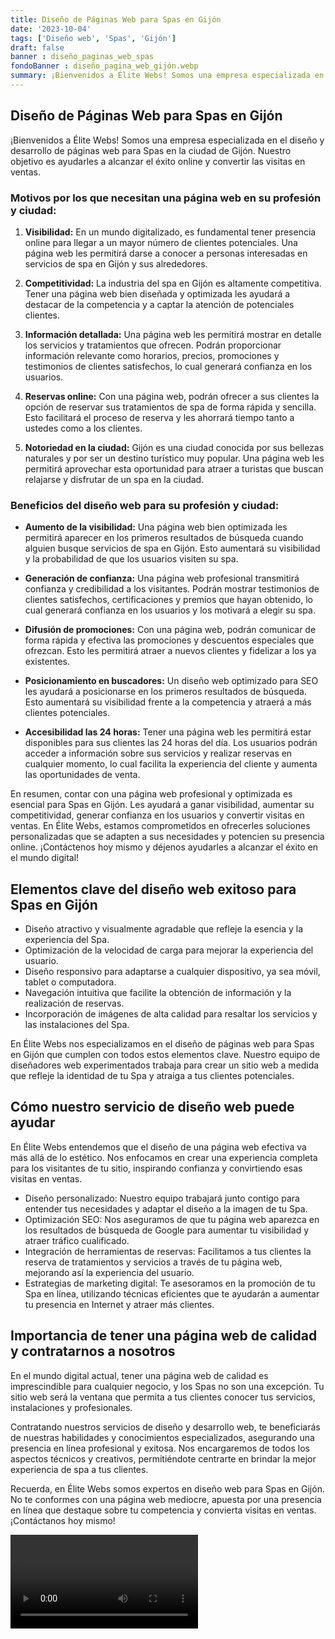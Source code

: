 ```yaml
---
title: Diseño de Páginas Web para Spas en Gijón
date: '2023-10-04'
tags: ['Diseño web', 'Spas', 'Gijón']
draft: false
banner : diseño_paginas_web_spas
fondoBanner : diseño_pagina_web_gijón.webp
summary: ¡Bienvenidos a Élite Webs! Somos una empresa especializada en el diseño y desarrollo de páginas web para Spas en la ciudad de Gijón. Nuestro objetivo es ayudarles a alcanzar el éxito online y convertir las visitas en ventas.
---
```


## Diseño de Páginas Web para Spas en Gijón

¡Bienvenidos a Élite Webs! Somos una empresa especializada en el diseño y desarrollo de páginas web para Spas en la ciudad de Gijón. Nuestro objetivo es ayudarles a alcanzar el éxito online y convertir las visitas en ventas.

### Motivos por los que necesitan una página web en su profesión y ciudad:

1. **Visibilidad:** En un mundo digitalizado, es fundamental tener presencia online para llegar a un mayor número de clientes potenciales. Una página web les permitirá darse a conocer a personas interesadas en servicios de spa en Gijón y sus alrededores.

2. **Competitividad:** La industria del spa en Gijón es altamente competitiva. Tener una página web bien diseñada y optimizada les ayudará a destacar de la competencia y a captar la atención de potenciales clientes.

3. **Información detallada:** Una página web les permitirá mostrar en detalle los servicios y tratamientos que ofrecen. Podrán proporcionar información relevante como horarios, precios, promociones y testimonios de clientes satisfechos, lo cual generará confianza en los usuarios.

4. **Reservas online:** Con una página web, podrán ofrecer a sus clientes la opción de reservar sus tratamientos de spa de forma rápida y sencilla. Esto facilitará el proceso de reserva y les ahorrará tiempo tanto a ustedes como a los clientes.

5. **Notoriedad en la ciudad:** Gijón es una ciudad conocida por sus bellezas naturales y por ser un destino turístico muy popular. Una página web les permitirá aprovechar esta oportunidad para atraer a turistas que buscan relajarse y disfrutar de un spa en la ciudad.

### Beneficios del diseño web para su profesión y ciudad:

- **Aumento de la visibilidad:** Una página web bien optimizada les permitirá aparecer en los primeros resultados de búsqueda cuando alguien busque servicios de spa en Gijón. Esto aumentará su visibilidad y la probabilidad de que los usuarios visiten su spa.

- **Generación de confianza:** Una página web profesional transmitirá confianza y credibilidad a los visitantes. Podrán mostrar testimonios de clientes satisfechos, certificaciones y premios que hayan obtenido, lo cual generará confianza en los usuarios y los motivará a elegir su spa.

- **Difusión de promociones:** Con una página web, podrán comunicar de forma rápida y efectiva las promociones y descuentos especiales que ofrezcan. Esto les permitirá atraer a nuevos clientes y fidelizar a los ya existentes.

- **Posicionamiento en buscadores:** Un diseño web optimizado para SEO les ayudará a posicionarse en los primeros resultados de búsqueda. Esto aumentará su visibilidad frente a la competencia y atraerá a más clientes potenciales.

- **Accesibilidad las 24 horas:** Tener una página web les permitirá estar disponibles para sus clientes las 24 horas del día. Los usuarios podrán acceder a información sobre sus servicios y realizar reservas en cualquier momento, lo cual facilita la experiencia del cliente y aumenta las oportunidades de venta.

En resumen, contar con una página web profesional y optimizada es esencial para Spas en Gijón. Les ayudará a ganar visibilidad, aumentar su competitividad, generar confianza en los usuarios y convertir visitas en ventas. En Élite Webs, estamos comprometidos en ofrecerles soluciones personalizadas que se adapten a sus necesidades y potencien su presencia online. ¡Contáctenos hoy mismo y déjenos ayudarles a alcanzar el éxito en el mundo digital!

<GifSeo />

<Cta />

## Elementos clave del diseño web exitoso para Spas en Gijón

- Diseño atractivo y visualmente agradable que refleje la esencia y la experiencia del Spa.
- Optimización de la velocidad de carga para mejorar la experiencia del usuario.
- Diseño responsivo para adaptarse a cualquier dispositivo, ya sea móvil, tablet o computadora.
- Navegación intuitiva que facilite la obtención de información y la realización de reservas.
- Incorporación de imágenes de alta calidad para resaltar los servicios y las instalaciones del Spa.

En Élite Webs nos especializamos en el diseño de páginas web para Spas en Gijón que cumplen con todos estos elementos clave. Nuestro equipo de diseñadores web experimentados trabaja para crear un sitio web a medida que refleje la identidad de tu Spa y atraiga a tus clientes potenciales.

## Cómo nuestro servicio de diseño web puede ayudar

En Élite Webs entendemos que el diseño de una página web efectiva va más allá de lo estético. Nos enfocamos en crear una experiencia completa para los visitantes de tu sitio, inspirando confianza y convirtiendo esas visitas en ventas.

- Diseño personalizado: Nuestro equipo trabajará junto contigo para entender tus necesidades y adaptar el diseño a la imagen de tu Spa.
- Optimización SEO: Nos aseguramos de que tu página web aparezca en los resultados de búsqueda de Google para aumentar tu visibilidad y atraer tráfico cualificado.
- Integración de herramientas de reservas: Facilitamos a tus clientes la reserva de tratamientos y servicios a través de tu página web, mejorando así la experiencia del usuario.
- Estrategias de marketing digital: Te asesoramos en la promoción de tu Spa en línea, utilizando técnicas eficientes que te ayudarán a aumentar tu presencia en Internet y atraer más clientes.

## Importancia de tener una página web de calidad y contratarnos a nosotros

En el mundo digital actual, tener una página web de calidad es imprescindible para cualquier negocio, y los Spas no son una excepción. Tu sitio web será la ventana que permita a tus clientes conocer tus servicios, instalaciones y profesionales.

Contratando nuestros servicios de diseño y desarrollo web, te beneficiarás de nuestras habilidades y conocimientos especializados, asegurando una presencia en línea profesional y exitosa. Nos encargaremos de todos los aspectos técnicos y creativos, permitiéndote centrarte en brindar la mejor experiencia de spa a tus clientes.

Recuerda, en Élite Webs somos expertos en diseño web para Spas en Gijón. No te conformes con una página web mediocre, apuesta por una presencia en línea que destaque sobre tu competencia y convierta visitas en ventas. ¡Contáctanos hoy mismo!

<Video />

<CtaBot job='Spas' city='Gijón'/>

<Gmaps query='Gijón+españa+maps' />